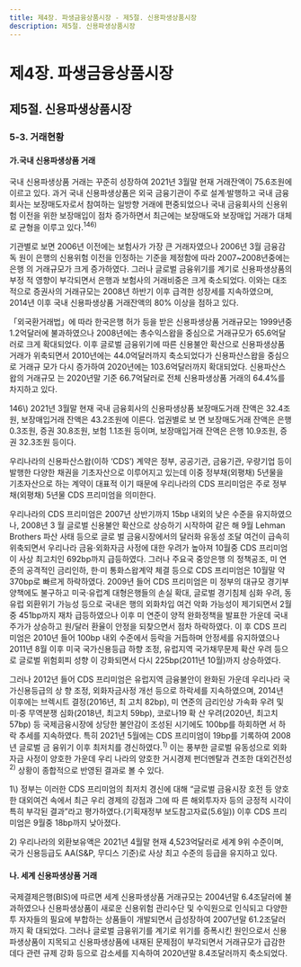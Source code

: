 ```yaml
---
title: 제4장. 파생금융상품시장 - 제5절. 신용파생상품시장
description: 제5절. 신용파생상품시장
---
```


# 제4장. 파생금융상품시장

## 제5절. 신용파생상품시장

### 5-3. 거래현황

#### 가.국내 신용파생상품 거래

국내 신용파생상품 거래는 꾸준히 성장하여 2021년 3월말 현재 거래잔액이 75.6조원에
이르고 있다. 과거 국내 신용파생상품은 외국 금융기관이 주로 설계·발행하고 국내 금융
회사는 보장매도자로서 참여하는 일방향 거래에 편중되었으나 국내 금융회사의 신용위
험 이전을 위한 보장매입이 점차 증가하면서 최근에는 보장매도와 보장매입 거래가 대체
로 균형을 이루고 있다.$^{146)}$

기관별로 보면 2006년 이전에는 보험사가 가장 큰 거래자였으나 2006년 3월 금융감독
원이 은행의 신용위험 이전을 인정하는 기준을 제정함에 따라 2007~2008년중에는 은행
의 거래규모가 크게 증가하였다. 그러나 글로벌 금융위기를 계기로 신용파생상품의 부정
적 영향이 부각되면서 은행과 보험사의 거래비중은 크게 축소되었다. 이와는 대조적으로
증권사의 거래규모는 2008년 하반기 이후 급격한 성장세를 지속하였으며, 2014년 이후
국내 신용파생상품 거래잔액의 80% 이상을 점하고 있다.

<GCenterImg src ="/fm/4-31.png" caption="그림4-31. 금융권별 신용파생상품 거래잔액"/>

「외국환거래법」에 따라 한국은행 허가 등을 받은 신용파생상품 거래규모는 1999년중
1.2억달러에 불과하였으나 2008년에는 총수익스왑을 중심으로 거래규모가 65.6억달러로
크게 확대되었다. 이후 글로벌 금융위기에 따른 신용불안 확산으로 신용파생상품 거래가
위축되면서 2010년에는 44.0억달러까지 축소되었다가 신용파산스왑을 중심으로 거래규
모가 다시 증가하여 2020년에는 103.6억달러까지 확대되었다. 신용파산스왑의 거래규모
는 2020년말 기준 66.7억달러로 전체 신용파생상품 거래의 64.4%를 차지하고 있다.

<GCenterImg src ="/fm/t4-53.png" caption="표4-53. 신용파생상품 거래규모"/>

<GComment>
146\) 2021년 3월말 현재 국내 금융회사의 신용파생상품 보장매도거래 잔액은 32.4조원, 보장매입거래 잔액은 43.2조원에 이른다. 업권별로 보
면 보장매도거래 잔액은 은행 0.3조원, 증권 30.8조원, 보험 1.1조원 등이며, 보장매입거래 잔액은 은행 10.9조원, 증권 32.3조원 등이다.
</GComment>

<Card title ="[참고4-9] 외평채 신용파산스왑(CDS) 프리미엄 동향">


우리나라의 신용파산스왑(이하 ‘CDS’) 계약은 정부, 공공기관, 금융기관, 우량기업 등이 발행한 다양한
채권을 기초자산으로 이루어지고 있는데 이중 정부채(외평채) 5년물을 기초자산으로 하는 계약이 대표적
이기 때문에 우리나라의 CDS 프리미엄은 주로 정부채(외평채) 5년물 CDS 프리미엄을 의미한다.

우리나라의 CDS 프리미엄은 2007년 상반기까지 15bp 내외의 낮은 수준을 유지하였으나, 2008년 3
월 글로벌 신용불안 확산으로 상승하기 시작하여 같은 해 9월 Lehman Brothers 파산 사태 등으로 글로
벌 금융시장에서의 달러화 유동성 조달 여건이 급속히 위축되면서 우리나라 금융·외화자금 사정에 대한
우려가 높아져 10월중 CDS 프리미엄이 사상 최고치인 692bp까지 급등하였다. 그러나 주요국 중앙은행
의 정책공조, 미 연준의 공격적인 금리인하, 한·미 통화스왑계약 체결 등으로 CDS 프리미엄은 10월말 약
370bp로 빠르게 하락하였다. 2009년 들어 CDS 프리미엄은 미 정부의 대규모 경기부양책에도 불구하고
미국·유럽계 대형은행들의 손실 확대, 글로벌 경기침체 심화 우려, 동유럽 외환위기 가능성 등으로 국내은
행의 외화차입 여건 악화 가능성이 제기되면서 2월중 451bp까지 재차 급등하였으나 이후 미 연준이 양적
완화정책을 발표한 가운데 국내 주가가 상승하고 원/달러 환율이 안정을 되찾으면서 점차 하락하였다. 이
후 CDS 프리미엄은 2010년 들어 100bp 내외 수준에서 등락을 거듭하며 안정세를 유지하였으나 2011년
8월 이후 미국 국가신용등급 하향 조정, 유럽지역 국가채무문제 확산 우려 등으로 글로벌 위험회피 성향
이 강화되면서 다시 225bp(2011년 10월)까지 상승하였다.

그러나 2012년 들어 CDS 프리미엄은 유럽지역 금융불안이 완화된 가운데 우리나라 국가신용등급의 상
향 조정, 외화자금사정 개선 등으로 하락세를 지속하였으며, 2014년 이후에는 브렉시트 결정(2016년, 최
고치 82bp), 미 연준의 금리인상 가속화 우려 및 미·중 무역분쟁 심화(2018년, 최고치 59bp), 코로나19 확
산 우려(2020년, 최고치 57bp) 등 국제금융시장에 상당한 불안감이 조성된 시기에도 100bp를 하회하면
서 하락 추세를 지속하였다. 특히 2021년 5월에는 CDS 프리미엄이 19bp를 기록하여 2008년 글로벌 금
융위기 이후 최저치를 경신하였다.$^{1)}$ 이는 풍부한 글로벌 유동성으로 외화자금 사정이 양호한 가운데 우리
나라의 양호한 거시경제 펀더멘탈과 견조한 대외건전성$^{2)}$ 상황이 종합적으로 반영된 결과로 볼 수 있다.

<GCenterImg src ="/fm/4-32.png" caption="그림4-32. 외평채 신용파산스왑(CDS) 프리미엄"/>


<GComment>
1\) 정부는 이러한 CDS 프리미엄의 최저치 경신에 대해 “글로벌 금융시장 호전 등 양호한 대외여건 속에서 최근 우리 경제의 강점과 그에 따
른 해외투자자 등의 긍정적 시각이 특히 부각된 결과”라고 평가하였다.(기획재정부 보도참고자료(5.6일)) 이후 CDS 프리미엄은 9월중
18bp까지 낮아졌다.

2\) 우리나라의 외환보유액은 2021년 4월말 현재 4,523억달러로 세계 9위 수준이며, 국가 신용등급도 AA(S&P, 무디스 기준)로 사상 최고
수준의 등급을 유지하고 있다.
</GComment>

</Card> 

#### 나. 세계 신용파생상품 거래

국제결제은행(BIS)에 따르면 세계 신용파생상품 거래규모는 2004년말 6.4조달러에 불
과하였으나 신용파생상품이 새로운 신용위험 관리수단 및 수익원으로 인식되고 다양한 투
자자들의 필요에 부합하는 상품들이 개발되면서 급성장하여 2007년말 61.2조달러까지 확
대되었다. 그러나 글로벌 금융위기를 계기로 위기를 증폭시킨 원인으로서 신용파생상품이
지목되고 신용파생상품에 내재된 문제점이 부각되면서 거래규모가 급감한 데다 관련 규제
강화 등으로 감소세를 지속하여 2020년말 8.4조달러까지 축소되었다.

<GCenterImg src ="/fm/4-33.png" caption="그림4-33. 세계 신용파생상품 거래규모"/>
